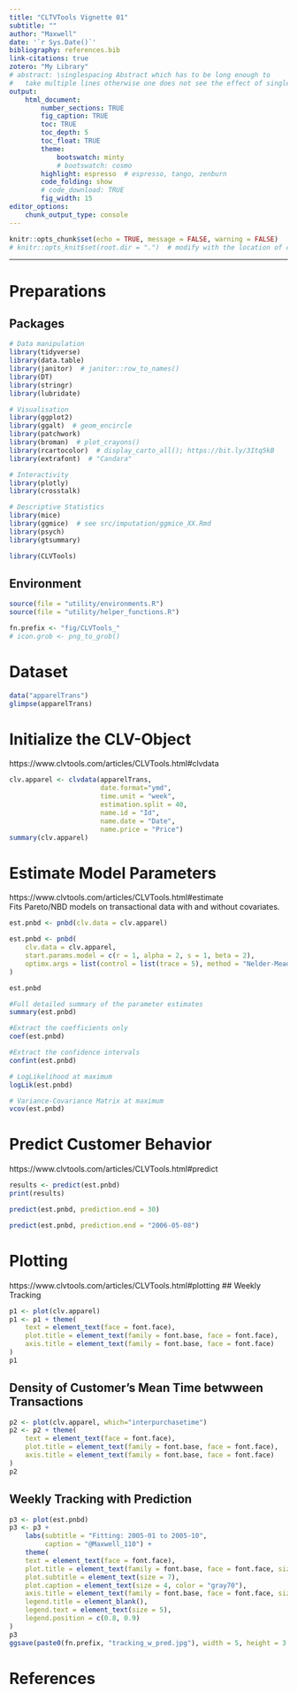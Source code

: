 ```yaml
---
title: "CLTVTools Vignette 01"
subtitle: ""
author: "Maxwell"
date: '`r Sys.Date()`'
bibliography: references.bib
link-citations: true
zotero: "My Library"
# abstract: \singlespacing Abstract which has to be long enough to 
#   take multiple lines otherwise one does not see the effect of single-spacing.
output: 
    html_document:
        number_sections: TRUE
        fig_caption: TRUE
        toc: TRUE
        toc_depth: 5
        toc_float: TRUE
        theme:
            bootswatch: minty
            # bootswatch: cosmo
        highlight: espresso  # espresso, tango, zenburn
        code_folding: show
        # code_download: TRUE
        fig_width: 15
editor_options: 
    chunk_output_type: console
---
```


```r
knitr::opts_chunk$set(echo = TRUE, message = FALSE, warning = FALSE)
# knitr::opts_knit$set(root.dir = ".")  # modify with the location of code
```

***

# Preparations {.tabset .tabset-fade .tabset-pills}
## Packages
```r
# Data manipulation
library(tidyverse)
library(data.table)
library(janitor)  # janitor::row_to_names()
library(DT)
library(stringr)
library(lubridate)

# Visualisation
library(ggplot2)
library(ggalt)  # geom_encircle
library(patchwork)
library(broman)  # plot_crayons()
library(rcartocolor)  # display_carto_all(); https://bit.ly/3Itq5kB
library(extrafont)  # "Candara"

# Interactivity
library(plotly)
library(crosstalk)

# Descriptive Statistics
library(mice)
library(ggmice)  # see src/imputation/ggmice_XX.Rmd
library(psych)
library(gtsummary)

library(CLVTools)
```

## Environment
```r
source(file = "utility/environments.R")
source(file = "utility/helper_functions.R")

fn.prefix <- "fig/CLVTools_"
# icon.grob <- png_to_grob()
```


# Dataset {.tabset .tabset-fade .tabset-pills}
```r
data("apparelTrans")
glimpse(apparelTrans)
```


# Initialize the CLV-Object
https://www.clvtools.com/articles/CLVTools.html#clvdata
```r
clv.apparel <- clvdata(apparelTrans,  
                       date.format="ymd", 
                       time.unit = "week",
                       estimation.split = 40,
                       name.id = "Id",
                       name.date = "Date",
                       name.price = "Price")
summary(clv.apparel)
```


# Estimate Model Parameters
https://www.clvtools.com/articles/CLVTools.html#estimate  
Fits Pareto/NBD models on transactional data with and without covariates.
```r
est.pnbd <- pnbd(clv.data = clv.apparel)

est.pnbd <- pnbd(
    clv.data = clv.apparel, 
    start.params.model = c(r = 1, alpha = 2, s = 1, beta = 2), 
    optimx.args = list(control = list(trace = 5), method = "Nelder-Mead" )
)

est.pnbd
```

```r
#Full detailed summary of the parameter estimates
summary(est.pnbd)

#Extract the coefficients only
coef(est.pnbd)

#Extract the confidence intervals
confint(est.pnbd)
```

```r
# LogLikelihood at maximum
logLik(est.pnbd)

# Variance-Covariance Matrix at maximum
vcov(est.pnbd)
```


# Predict Customer Behavior
https://www.clvtools.com/articles/CLVTools.html#predict
```r
results <- predict(est.pnbd)
print(results)
```
```r
predict(est.pnbd, prediction.end = 30)
```
```r
predict(est.pnbd, prediction.end = "2006-05-08")
```

# Plotting
https://www.clvtools.com/articles/CLVTools.html#plotting
## Weekly Tracking
```r
p1 <- plot(clv.apparel)
p1 <- p1 + theme(
    text = element_text(face = font.face), 
    plot.title = element_text(family = font.base, face = font.face),
    axis.title = element_text(family = font.base, face = font.face)
)
p1
```

## Density of Customer's Mean Time betwween Transactions
```r
p2 <- plot(clv.apparel, which="interpurchasetime")
p2 <- p2 + theme(
    text = element_text(face = font.face), 
    plot.title = element_text(family = font.base, face = font.face), 
    axis.title = element_text(family = font.base, face = font.face)
)
p2
```

## Weekly Tracking with Prediction
```r
p3 <- plot(est.pnbd)
p3 <- p3 + 
    labs(subtitle = "Fitting: 2005-01 to 2005-10", 
         caption = "@Maxwell_110") + 
    theme(
    text = element_text(face = font.face), 
    plot.title = element_text(family = font.base, face = font.face, size = 9), 
    plot.subtitle = element_text(size = 7), 
    plot.caption = element_text(size = 4, color = "gray70"), 
    axis.title = element_text(family = font.base, face = font.face, size = 7), 
    legend.title = element_blank(), 
    legend.text = element_text(size = 5), 
    legend.position = c(0.8, 0.9)
)
p3
ggsave(paste0(fn.prefix, "tracking_w_pred.jpg"), width = 5, height = 3.5)
```


# References



